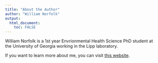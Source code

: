 ```yaml
---
title: "About the Author"
author: "William Norfolk"
output: 
  html_document:
    toc: FALSE
---
```


William Norfolk is a 1st year Envrionmental Health Science PhD student at the University of Georgia working in the Lipp laboratory.

If you want to learn more about me, you can visit [this website](https://epid8060fall2019.github.io/WilliamNorfolk-Introduction/).

